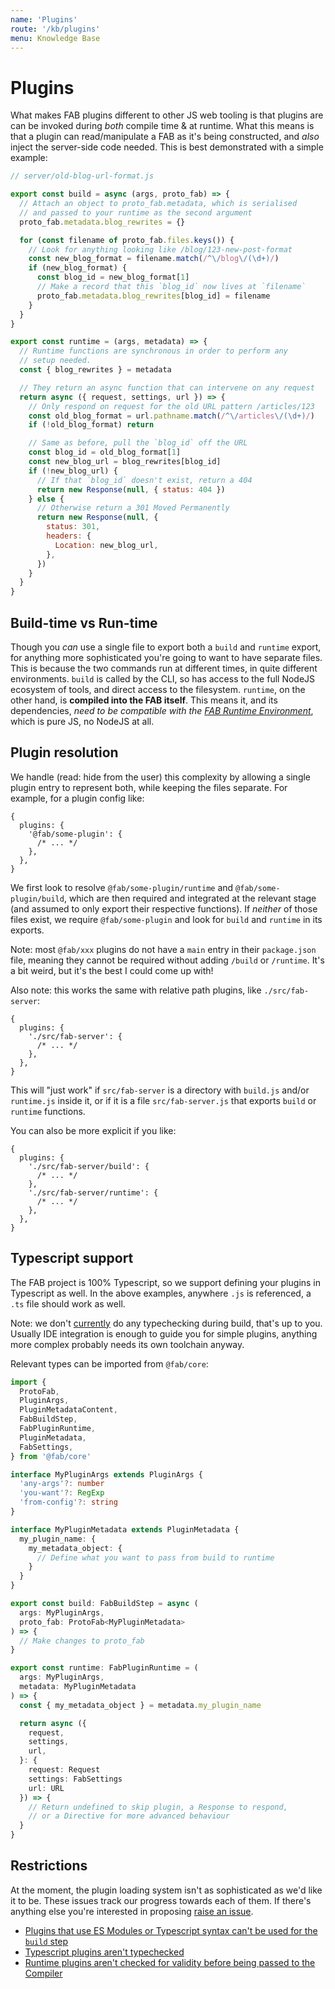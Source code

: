 ```yaml
---
name: 'Plugins'
route: '/kb/plugins'
menu: Knowledge Base
---
```


# Plugins

What makes FAB plugins different to other JS web tooling is that plugins are can be invoked during _both_ compile time & at runtime. What this means is that a plugin can read/manipulate a FAB as it's being constructed, and _also_ inject the server-side code needed. This is best demonstrated with a simple example:

```js
// server/old-blog-url-format.js

export const build = async (args, proto_fab) => {
  // Attach an object to proto_fab.metadata, which is serialised
  // and passed to your runtime as the second argument
  proto_fab.metadata.blog_rewrites = {}

  for (const filename of proto_fab.files.keys()) {
    // Look for anything looking like /blog/123-new-post-format
    const new_blog_format = filename.match(/^\/blog\/(\d+)/)
    if (new_blog_format) {
      const blog_id = new_blog_format[1]
      // Make a record that this `blog_id` now lives at `filename`
      proto_fab.metadata.blog_rewrites[blog_id] = filename
    }
  }
}

export const runtime = (args, metadata) => {
  // Runtime functions are synchronous in order to perform any
  // setup needed.
  const { blog_rewrites } = metadata

  // They return an async function that can intervene on any request
  return async ({ request, settings, url }) => {
    // Only respond on request for the old URL pattern /articles/123
    const old_blog_format = url.pathname.match(/^\/articles\/(\d+)/)
    if (!old_blog_format) return

    // Same as before, pull the `blog_id` off the URL
    const blog_id = old_blog_format[1]
    const new_blog_url = blog_rewrites[blog_id]
    if (!new_blog_url) {
      // If that `blog_id` doesn't exist, return a 404
      return new Response(null, { status: 404 })
    } else {
      // Otherwise return a 301 Moved Permanently
      return new Response(null, {
        status: 301,
        headers: {
          Location: new_blog_url,
        },
      })
    }
  }
}
```

## Build-time vs Run-time

Though you _can_ use a single file to export both a `build` and `runtime` export, for anything more sophisticated you're going to want to have separate files. This is because the two commands run at different times, in quite different environments. `build` is called by the CLI, so has access to the full NodeJS ecosystem of tools, and direct access to the filesystem. `runtime`, on the other hand, is **compiled into the FAB itself**. This means it, and its dependencies, _need to be compatible with the [FAB Runtime Environment](/kb/fab-runtime-environment)_, which is pure JS, no NodeJS at all.

## Plugin resolution

We handle (read: hide from the user) this complexity by allowing a single plugin entry to represent both, while keeping the files separate. For example, for a plugin config like:

```json5
{
  plugins: {
    '@fab/some-plugin': {
      /* ... */
    },
  },
}
```

We first look to resolve `@fab/some-plugin/runtime` and `@fab/some-plugin/build`, which are then required and integrated at the relevant stage (and assumed to only export their respective functions). If _neither_ of those files exist, we require `@fab/some-plugin` and look for `build` and `runtime` in its exports.

Note: most `@fab/xxx` plugins do not have a `main` entry in their `package.json` file, meaning they cannot be required without adding `/build` or `/runtime`. It's a bit weird, but it's the best I could come up with!

Also note: this works the same with relative path plugins, like `./src/fab-server`:

```json5
{
  plugins: {
    './src/fab-server': {
      /* ... */
    },
  },
}
```

This will "just work" if `src/fab-server` is a directory with `build.js` and/or `runtime.js` inside it, or if it is a file `src/fab-server.js` that exports `build` or `runtime` functions.

You can also be more explicit if you like:

```json5
{
  plugins: {
    './src/fab-server/build': {
      /* ... */
    },
    './src/fab-server/runtime': {
      /* ... */
    },
  },
}
```

## Typescript support

The FAB project is 100% Typescript, so we support defining your plugins in Typescript as well. In the above examples, anywhere `.js` is referenced, a `.ts` file should work as well.

Note: we don't [currently](https://github.com/fab-spec/fab/issues/65) do any typechecking during build, that's up to you. Usually IDE integration is enough to guide you for simple plugins, anything more complex probably needs its own toolchain anyway.

Relevant types can be imported from `@fab/core`:

```ts
import {
  ProtoFab,
  PluginArgs,
  PluginMetadataContent,
  FabBuildStep,
  FabPluginRuntime,
  PluginMetadata,
  FabSettings,
} from '@fab/core'

interface MyPluginArgs extends PluginArgs {
  'any-args'?: number
  'you-want'?: RegExp
  'from-config'?: string
}

interface MyPluginMetadata extends PluginMetadata {
  my_plugin_name: {
    my_metadata_object: {
      // Define what you want to pass from build to runtime
    }
  }
}

export const build: FabBuildStep = async (
  args: MyPluginArgs,
  proto_fab: ProtoFab<MyPluginMetadata>
) => {
  // Make changes to proto_fab
}

export const runtime: FabPluginRuntime = (
  args: MyPluginArgs,
  metadata: MyPluginMetadata
) => {
  const { my_metadata_object } = metadata.my_plugin_name

  return async ({
    request,
    settings,
    url,
  }: {
    request: Request
    settings: FabSettings
    url: URL
  }) => {
    // Return undefined to skip plugin, a Response to respond,
    // or a Directive for more advanced behaviour
  }
}
```

## Restrictions

At the moment, the plugin loading system isn't as sophisticated as we'd like it to be. These issues track our progress towards each of them. If there's anything else you're interested in proposing [raise an issue](https://github.com/fab-spec/fab/issues/new).

- [Plugins that use ES Modules or Typescript syntax can't be used for the `build` step](https://github.com/fab-spec/fab/issues/66)
- [Typescript plugins aren't typechecked](https://github.com/fab-spec/fab/issues/65)
- [Runtime plugins aren't checked for validity before being passed to the Compiler](https://github.com/fab-spec/fab/issues/67)
